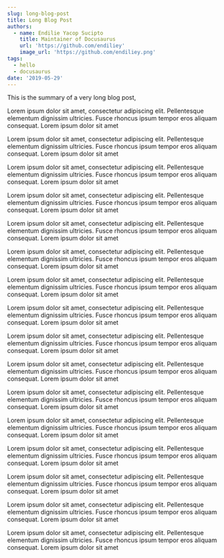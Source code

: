 ```yaml
---
slug: long-blog-post
title: Long Blog Post
authors:
  - name: Endilie Yacop Sucipto
    title: Maintainer of Docusaurus
    url: 'https://github.com/endiliey'
    image_url: 'https://github.com/endiliey.png'
tags:
  - hello
  - docusaurus
date: '2019-05-29'
---
```



This is the summary of a very long blog post,

Lorem ipsum dolor sit amet, consectetur adipiscing elit. Pellentesque elementum dignissim ultricies. Fusce rhoncus ipsum tempor eros aliquam consequat. Lorem ipsum dolor sit amet

Lorem ipsum dolor sit amet, consectetur adipiscing elit. Pellentesque elementum dignissim ultricies. Fusce rhoncus ipsum tempor eros aliquam consequat. Lorem ipsum dolor sit amet

Lorem ipsum dolor sit amet, consectetur adipiscing elit. Pellentesque elementum dignissim ultricies. Fusce rhoncus ipsum tempor eros aliquam consequat. Lorem ipsum dolor sit amet

Lorem ipsum dolor sit amet, consectetur adipiscing elit. Pellentesque elementum dignissim ultricies. Fusce rhoncus ipsum tempor eros aliquam consequat. Lorem ipsum dolor sit amet

Lorem ipsum dolor sit amet, consectetur adipiscing elit. Pellentesque elementum dignissim ultricies. Fusce rhoncus ipsum tempor eros aliquam consequat. Lorem ipsum dolor sit amet

Lorem ipsum dolor sit amet, consectetur adipiscing elit. Pellentesque elementum dignissim ultricies. Fusce rhoncus ipsum tempor eros aliquam consequat. Lorem ipsum dolor sit amet

Lorem ipsum dolor sit amet, consectetur adipiscing elit. Pellentesque elementum dignissim ultricies. Fusce rhoncus ipsum tempor eros aliquam consequat. Lorem ipsum dolor sit amet

Lorem ipsum dolor sit amet, consectetur adipiscing elit. Pellentesque elementum dignissim ultricies. Fusce rhoncus ipsum tempor eros aliquam consequat. Lorem ipsum dolor sit amet

Lorem ipsum dolor sit amet, consectetur adipiscing elit. Pellentesque elementum dignissim ultricies. Fusce rhoncus ipsum tempor eros aliquam consequat. Lorem ipsum dolor sit amet

Lorem ipsum dolor sit amet, consectetur adipiscing elit. Pellentesque elementum dignissim ultricies. Fusce rhoncus ipsum tempor eros aliquam consequat. Lorem ipsum dolor sit amet

Lorem ipsum dolor sit amet, consectetur adipiscing elit. Pellentesque elementum dignissim ultricies. Fusce rhoncus ipsum tempor eros aliquam consequat. Lorem ipsum dolor sit amet

Lorem ipsum dolor sit amet, consectetur adipiscing elit. Pellentesque elementum dignissim ultricies. Fusce rhoncus ipsum tempor eros aliquam consequat. Lorem ipsum dolor sit amet

Lorem ipsum dolor sit amet, consectetur adipiscing elit. Pellentesque elementum dignissim ultricies. Fusce rhoncus ipsum tempor eros aliquam consequat. Lorem ipsum dolor sit amet

Lorem ipsum dolor sit amet, consectetur adipiscing elit. Pellentesque elementum dignissim ultricies. Fusce rhoncus ipsum tempor eros aliquam consequat. Lorem ipsum dolor sit amet

Lorem ipsum dolor sit amet, consectetur adipiscing elit. Pellentesque elementum dignissim ultricies. Fusce rhoncus ipsum tempor eros aliquam consequat. Lorem ipsum dolor sit amet

Lorem ipsum dolor sit amet, consectetur adipiscing elit. Pellentesque elementum dignissim ultricies. Fusce rhoncus ipsum tempor eros aliquam consequat. Lorem ipsum dolor sit amet
